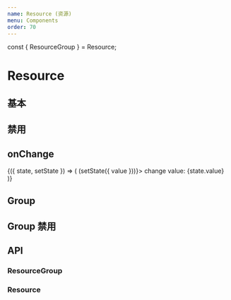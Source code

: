 ```yaml
---
name: Resource (资源)
menu: Components
order: 70
---
```


const { ResourceGroup } = Resource;

# Resource

## 基本
<Playground>
    <Resource value={20} title='CPU(Cores)'></Resource>
</Playground>

## 禁用
<Playground>
    <Resource disabled={true} value={20} title='CPU(Cores)'></Resource>
</Playground>

## onChange
<Playground>
  <State>
     {({ state, setState }) => (
      <React.Fragment>
        <Resource value={state.value} title='CPU(Cores)' onChange={(value) => (setState({ value }))}></Resource>
        <span>
          change value: {state.value}
        </span>
      </React.Fragment>
    )}
  </State>
</Playground>

## Group

<Playground>
  <Resource.ResourceGroup title='数据处理'>
    <Row>
      <Col span={8}>
        <Resource value={20} title='CPU(Cores)' />
      </Col>
      <Col span={8}>
        <Resource value={20} title='CPU(Cores)' />
      </Col>
      <Col span={8}>
        <Resource value={20} title='CPU(Cores)' />
      </Col>
    </Row>
  </Resource.ResourceGroup>
</Playground>

## Group 禁用
<Playground>
  <Resource.ResourceGroup disabled={true} title='数据处理'>
    <Row>
      <Col span={8}>
        <Resource value={20} title='CPU(Cores)' />
      </Col>
      <Col span={8}>
        <Resource value={20} title='CPU(Cores)' />
      </Col>
      <Col span={8}>
        <Resource value={20} title='CPU(Cores)' />
      </Col>
    </Row>
  </Resource.ResourceGroup>
</Playground>


## API

### ResourceGroup
<PropsTable of={ResourceGroup}/>

### Resource
<PropsTable of={Resource}/>

